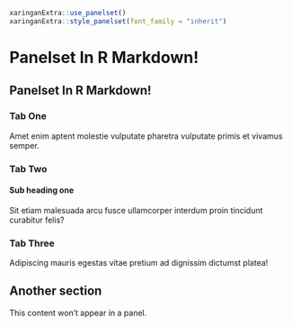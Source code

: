 ```r
xaringanExtra::use_panelset()
xaringanExtra::style_panelset(font_family = "inherit")
```

# Panelset In R Markdown!

## Panelset In R Markdown! {.panelset}

### Tab One

Amet enim aptent molestie vulputate pharetra
vulputate primis et vivamus semper.

### Tab Two

#### Sub heading one

Sit etiam malesuada arcu fusce ullamcorper
interdum proin tincidunt curabitur felis?

### Tab Three

Adipiscing mauris egestas vitae pretium 
ad dignissim dictumst platea!

## Another section

This content won't appear in a panel.